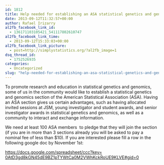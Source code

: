 ```yaml
---
id: 1812
title: Help needed for establishing an ASA statistical genetics and genomics section
date: 2013-09-12T11:32:57+00:00
author: Rafael Irizarry
al2fb_facebook_link_id:
  - 136171103105421_541117802610747
al2fb_facebook_link_time:
  - 2013-09-12T15:33:03+00:00
al2fb_facebook_link_picture:
  - post=http://simplystatistics.org/?al2fb_image=1
dsq_thread_id:
  - 1752526935
categories:
  - Uncategorized
slug: "help-needed-for-establishing-an-asa-statistical-genetics-and-genomics-section"
---
```

To promote research and education in statistical genetics and genomics, some of us in the community would like to establish a statistical genetics and genomics section of the American Statistical Association (ASA). Having an ASA section gives us certain advantages, such as having allocated invited sessions at JSM, young investigator and student awards, and senior investigator awards in statistical genetics and genomics, as well as a community to interact and exchange information.

We need at least 100 ASA members  to pledge that they will join the section (if you are in more than 3 sections already you will be asked to pay a nominal fee of less than $10). If you are interested please fill a row in the following google doc by November 1st:

<a href="https://docs.google.com/spreadsheet/ccc?key=0AtD3gd8kGN45dE9BZ1pTYWtCa0M2VWhKckRoUE9KLVE#gid=0" target="_blank">https://docs.google.com/<wbr />spreadsheet/ccc?key=<wbr />0AtD3gd8kGN45dE9BZ1pTYWtCa0M2V<wbr />WhKckRoUE9KLVE#gid=0</a>

